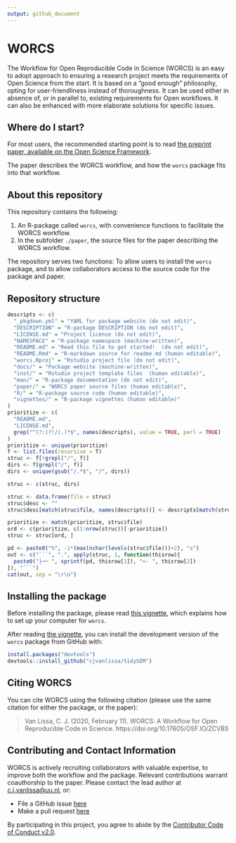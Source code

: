 ```yaml
---
output: github_document
---
```

<!-- README.md is generated from README.Rmd. Please edit that file -->
<!--[![CRAN status](https://www.r-pkg.org/badges/version/tidySEM)](https://cran.r-project.org/package=tidySEM)
[![](https://cranlogs.r-pkg.org/badges/tidySEM)](https://cran.r-project.org/package=tidySEM)-->
<!--[![lifecycle](https://img.shields.io/badge/lifecycle-experimental-orange.svg)](https://www.tidyverse.org/lifecycle/#experimental)
[![Travis build
status](https://travis-ci.org/cjvanlissa/tidySEM.svg?branch=master)](https://travis-ci.org/cjvanlissa/tidySEM)
[![Codecov test
coverage](https://codecov.io/gh/cjvanlissa/tidySEM/branch/master/graph/badge.svg)](https://codecov.io/gh/cjvanlissa/tidySEM?branch=master)
<!--[![DOI](http://joss.theoj.org/papers/10.21105/joss.00978/status.svg)](https://doi.org/10.21105/joss.00978)-->
# WORCS

The Workflow for Open Reproducible Code in Science (WORCS) is an easy to adopt approach to ensuring a research project meets the requirements of Open Science from the start. It is based on a "good enough" philosophy, opting for user-friendliness instead of thoroughness. It can be used either in absence of, or in parallel to, existing requirements for Open workflows. It can also be enhanced with more elaborate solutions for specific issues.

## Where do I start?

For most users, the recommended starting point is to read [the preprint paper, available on the Open Science Framework](https://osf.io/zcvbs/).

The paper describes the WORCS workflow, and how the `worcs` package fits into that workflow.

## About this repository

This repository contains the following:

1.  An R-package called `worcs`, with convenience functions to facilitate the WORCS workflow.
2.  In the subfolder `./paper`, the source files for the paper describing the WORCS workflow.

The repository serves two functions: To allow users to install the `worcs` package, and to allow collaborators access to the source code for the package and paper.

## Repository structure

```r
descripts <- c(
  "_pkgdown.yml" = "YAML for package website (do not edit)",
  "DESCRIPTION" = "R-package DESCRIPTION (do not edit)",
  "LICENSE.md" = "Project license (do not edit)",
  "NAMESPACE" = "R-package namespace (machine-written)",
  "README.md" = "Read this file to get started!  (do not edit)",
  "README.Rmd" = "R-markdown source for readme.md (human editable)",
  "worcs.Rproj" = "Rstudio project file (do not edit)",
  "docs/" = "Package website (machine-written)",
  "inst/" = "Rstudio project template files  (human editable)",
  "man/" = "R-package documentation (do not edit)",
  "paper/" = "WORCS paper source files (human editable)",
  "R/" = "R-package source code (human editable)",
  "vignettes/" = "R-package vignettes (human editable)"
)
prioritize <- c(
  "README.md",
  "LICENSE.md",
  grep("^(?:(?!/).)*$", names(descripts), value = TRUE, perl = TRUE)
)
prioritize <- unique(prioritize)
f <- list.files(recursive = T)
struc <- f[!grepl("/", f)]
dirs <- f[grepl("/", f)]
dirs <- unique(gsub("/.*$", "/", dirs))

struc <- c(struc, dirs)

struc <- data.frame(file = struc)
struc$desc <- ""
struc$desc[match(struc$file, names(descripts))] <- descripts[match(struc$file, names(descripts))]

prioritize <- match(prioritize, struc$file)
ord <- c(prioritize, c(1:nrow(struc))[-prioritize])
struc <- struc[ord, ]

pd <- paste0("%", -1*(max(nchar(levels(struc$file)))+2), "s")
out <- c("```", ".", apply(struc, 1, function(thisrow){
  paste0("├── ", sprintf(pd, thisrow[1]), "<- ", thisrow[2])
}), "```")
cat(out, sep = "\r\n")
```

## Installing the package

Before installing the package, please read [this vignette](https://cjvanlissa.github.io/worcs/articles/setup.html), which explains how to set up your computer for `worcs`.

After reading [the vignette](https://cjvanlissa.github.io/worcs/articles/setup.html), you can install the development version of the `worcs` package from GitHub with:

``` r
install.packages("devtools")
devtools::install_github("cjvanlissa/tidySEM")
```

## Citing WORCS

You can cite WORCS using the following citation (please use the same citation for either the package, or the paper):

> Van Lissa, C. J. (2020, February 11). WORCS: A Workflow for Open Reproducible Code in Science. https://doi.org/10.17605/OSF.IO/ZCVBS

## Contributing and Contact Information

WORCS is actively recruiting collaborators with valuable expertise, to improve both the workflow and the package. Relevant contributions warrant coauthorship to the paper. Please contact the lead author at [c.j.vanlissa@uu.nl](mailto:c.j.vanlissa@uu.nl), or:

  - File a GitHub issue [here](https://github.com/cjvanlissa/tidySEM)
  - Make a pull request
    [here](https://github.com/cjvanlissa/tidySEM/pulls)

By participating in this project, you agree to abide by the [Contributor
Code of Conduct v2.0](https://www.contributor-covenant.org/).
